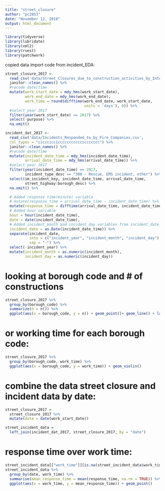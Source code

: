 ```yaml
---
title: "street_closure"
author: "pc2853"
date: "November 12, 2018"
output: html_document
---
```


```r
library(tidyverse)
library(lubridate)
library(xml2)
library(rvest)
library(patchwork)
```

copied data import code from incident_EDA:
```r
street_closure_2017 <-  
  read_csv('data/Street_Closures_due_to_construction_activities_by_Intersection.csv') %>% 
  janitor::clean_names() %>% 
  #recode date/time
  mutate(work_start_date = mdy_hms(work_start_date),
         work_end_date = mdy_hms(work_end_date),
         work_time = round(difftime(work_end_date, work_start_date, 
                                    units = 'days'), 0)) %>% 
  #select year 2017
  filter(year(work_start_date) == 2017) %>% 
  select(-purpose) %>% 
  na.omit() 
```

```r
incident_dat_2017 <-  
  read_csv('data/Incidents_Responded_to_by_Fire_Companies.csv',
  col_types = "cicccicciccccccccccciccccccc") %>% 
  janitor::clean_names() %>% 
  #recode date/time
  mutate(incident_date_time = mdy_hms(incident_date_time),
         arrival_date_time = mdy_hms(arrival_date_time)) %>% 
  #select year 2017
  filter(year(incident_date_time) == 2017,
         incident_type_desc == "300 - Rescue, EMS incident, other") %>% 
  select(im_incident_key, incident_date_time, arrival_date_time,
         street_highway:borough_desc) %>% 
  na.omit() %>% 

  # Added response time(minute) variable
  # mutate(response_time = arrival_date_time - incident_date_time) %>%
  mutate(response_time = difftime(arrival_date_time, incident_date_time, units = 'mins'),
  # Added hour variable
  hour = hour(incident_date_time),
  date = date(incident_date_time),
  # Added incident_month and incident_day variables from incident_date_time
  incident_date = as.Date(incident_date_time)) %>% 
  separate(incident_date, 
           into = c("incident_year", "incident_month", "incident_day"), 
           sep = "-") %>% 
  select(-incident_year) %>% 
  mutate(incident_month = as.numeric(incident_month),
         incident_day = as.numeric(incident_day))
```

# looking at borough code and # of constructions
```r
street_closure_2017 %>% 
  group_by(borough_code) %>% 
  summarize(n = n()) %>% 
  ggplot(aes(x = borough_code, y = n)) + geom_point()+ geom_line() + labs(y = 'Construction frequency')
```

# or working time for each borough code:
```r
street_closure_2017 %>% 
  group_by(borough_code, work_time) %>% 
  ggplot(aes(x = borough_code, y = work_time)) + geom_violin()
```

# combine the data street closure and incident data by date:
```r
street_closure_2017 = 
  street_closure_2017 %>% 
  mutate(date = date(work_start_date))

street_incident_data = 
  left_join(incident_dat_2017, street_closure_2017, by = "date")
```

# response time over work time:
```r
street_incident_data[["work_time"]][is.na(street_incident_data$work_time)]  <- 0
street_incident_data %>% 
  group_by(date, work_time) %>% 
  summarise(mean_response_time = mean(response_time, na.rm = TRUE)) %>% 
  ggplot(aes(x = work_time, y = mean_response_time)) + geom_point()

  
```

